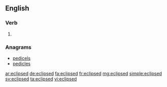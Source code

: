 ==English==

===Verb===
{{head|en}}

# {{en-past of|eclipse}}

===Anagrams===
* [[pedicels#English|pedicels]]
* [[pedicles#English|pedicles]]

[[ar:eclipsed]]
[[de:eclipsed]]
[[fa:eclipsed]]
[[fr:eclipsed]]
[[mg:eclipsed]]
[[simple:eclipsed]]
[[sv:eclipsed]]
[[ta:eclipsed]]
[[vi:eclipsed]]